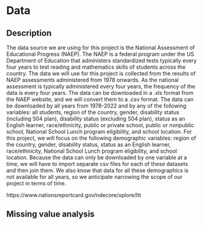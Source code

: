 # Data

## Description

The data source we are using for this project is the National Assessment of Educational Progress (NAEP). The NAEP is a federal program under the US Department of Education that administers standardized tests typically every four years to test reading and mathematics skills of students across the country. The data we will use for this project is collected from the results of NAEP assessments administered from 1978 onwards. As the national assessment is typically administered every four years, the frequency of the data is every four years. The data can be downloaded in a .xls format from the NAEP website, and we will convert them to a .csv format. The data can be downloaded by all years from 1978-2022 and by any of the following variables: all students, region of the country, gender, disability status (including 504 plan), disability status (excluding 504 plan), status as an English learner, race/ethnicity, public or private school, public or nonpublic school, National School Lunch program eligibility, and school location. For this project, we will focus on the following demographic variables: region of the country, gender, disability status, status as an English learner, race/ethnicity, National School Lunch program eligibility, and school location. Because the data can only be downloaded by one variable at a time, we will have to import separate csv files for each of these datasets and then join them. We also know that data for all these demographics is not available for all years, so we anticipate narrowing the scope of our project in terms of time.

https://www.nationsreportcard.gov/ndecore/xplore/ltt 


## Missing value analysis
